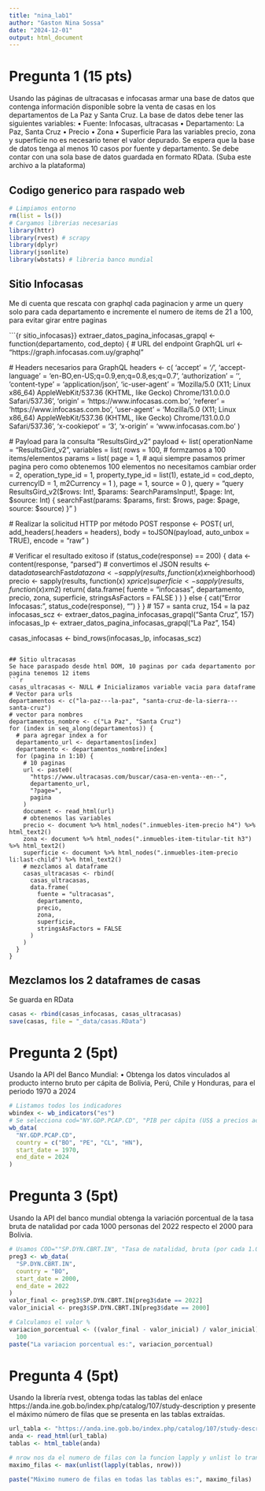 ```yaml
---
title: "nina_lab1"
author: "Gaston Nina Sossa"
date: "2024-12-01"
output: html_document
---
```


# Pregunta 1 (15 pts)

Usando las páginas de ultracasas e infocasas armar una base de datos que contenga información disponible
sobre la venta de casas en los departamentos de La Paz y Santa Cruz.
La base de datos debe tener las siguientes variables:
• Fuente: Infocasas, ultracasas
• Departamento: La Paz, Santa Cruz
• Precio
• Zona
• Superficie
Para las variables precio, zona y superficie no es necesario tener el valor depurado. Se espera que la base de
datos tenga al menos 10 casos por fuente y departamento.
Se debe contar con una sola base de datos guardada en formato RData. (Suba este archivo a la plataforma)

## Codigo generico para raspado web
```r
# Limpiamos entorno
rm(list = ls())
# Cargamos librerias necesarias
library(httr)
library(rvest) # scrapy
library(dplyr)
library(jsonlite)
library(wbstats) # libreria banco mundial
```

## Sitio Infocasas
Me di cuenta que rescata con graphql cada paginacion y arme un query solo para cada departamento e incremente el numero de items de 21 a 100, para evitar girar entre paginas

```{r sitio_infocasas}}
extraer_datos_pagina_infocasas_grapql <- function(departamento, cod_depto) {
  # URL del endpoint GraphQL
  url <- "https://graph.infocasas.com.uy/graphql"

  # Headers necesarios para GraphQL
  headers <- c(
    'accept' = '*/*',
    'accept-language' = 'en-BO,en-US;q=0.9,en;q=0.8,es;q=0.7',
    'authorization' = '',
    'content-type' = 'application/json',
    'ic-user-agent' = 'Mozilla/5.0 (X11; Linux x86_64) AppleWebKit/537.36 (KHTML, like Gecko) Chrome/131.0.0.0 Safari/537.36',
    'origin' = 'https://www.infocasas.com.bo',
    'referer' = 'https://www.infocasas.com.bo',
    'user-agent' = 'Mozilla/5.0 (X11; Linux x86_64) AppleWebKit/537.36 (KHTML, like Gecko) Chrome/131.0.0.0 Safari/537.36',
    'x-cookiepot' = '3',
    'x-origin' = 'www.infocasas.com.bo'
  )

  # Payload para la consulta "ResultsGird_v2"
  payload <- list(
    operationName = "ResultsGird_v2",
    variables = list(
      rows = 100, # formzamos a 100 items/elementos
      params = list(
        page = 1, # aqui siempre pasamos primer pagina pero como obtenemos 100 elementos no necesitamos cambiar
        order = 2,
        operation_type_id = 1,
        property_type_id = list(1),
        estate_id = cod_depto,
        currencyID = 1,
        m2Currency = 1
      ),
      page = 1,
      source = 0
    ),
    query = "query ResultsGird_v2($rows: Int!, $params: SearchParamsInput!, $page: Int, $source: Int) {
             searchFast(params: $params, first: $rows, page: $page, source: $source)
           }"
  )

  # Realizar la solicitud HTTP por método POST
  response <- POST(
    url,
    add_headers(.headers = headers),
    body = toJSON(payload, auto_unbox = TRUE),
    encode = "raw"
  )

  # Verificar el resultado exitoso
  if (status_code(response) == 200) {
    data <- content(response, "parsed") # convertimos el JSON
    results <- data$data$searchFast$data
    zona <- sapply(results, function(x)
      x$neighborhood)
    precio <- sapply(results, function(x)
      x$price)
    superficie <- sapply(results, function(x)
      x$m2)
    return(
      data.frame(
        fuente = "infocasas",
        departamento,
        precio,
        zona,
        superficie,
        stringsAsFactors = FALSE
      )
    )
  } else {
    cat("Error Infocasas:", status_code(response), "\n")
  }
}
# 157 = santa cruz, 154 = la paz
infocasas_scz <- extraer_datos_pagina_infocasas_grapql("Santa Cruz", 157)
infocasas_lp <- extraer_datos_pagina_infocasas_grapql("La Paz", 154)

casas_infocasas <- bind_rows(infocasas_lp, infocasas_scz)
```

## Sitio ultracasas
Se hace paraspado desde html DOM, 10 paginas por cada departamento por pagina tenemos 12 items
```r
casas_ultracasas <- NULL # Inicializamos variable vacia para dataframe
# Vector para urls
departamentos <- c("la-paz---la-paz", "santa-cruz-de-la-sierra---santa-cruz")
# vector para nombres
departamentos_nombre <- c("La Paz", "Santa Cruz")
for (index in seq_along(departamentos)) {
  # para agregar index a for
  departamento_url <- departamentos[index]
  departamento <- departamentos_nombre[index]
  for (pagina in 1:10) {
    # 10 paginas
    url <- paste0(
      "https://www.ultracasas.com/buscar/casa-en-venta--en--",
      departamento_url,
      "?page=",
      pagina
    )
    document <- read_html(url)
    # obtenemos las variables
    precio <- document %>% html_nodes(".inmuebles-item-precio h4") %>% html_text2()
    zona <- document %>% html_nodes(".inmuebles-item-titular-tit h3") %>% html_text2()
    superficie <- document %>% html_nodes(".inmuebles-item-precio li:last-child") %>% html_text2()
    # mezclamos al dataframe
    casas_ultracasas <- rbind(
      casas_ultracasas,
      data.frame(
        fuente = "ultracasas",
        departamento,
        precio,
        zona,
        superficie,
        stringsAsFactors = FALSE
      )
    )
  }
}
```
## Mezclamos los 2 dataframes de casas
Se guarda en RData
```r
casas <- rbind(casas_infocasas, casas_ultracasas)
save(casas, file = "_data/casas.RData")
```


# Pregunta 2 (5pt)
Usando la API del Banco Mundial:
• Obtenga los datos vinculados al producto interno bruto per cápita de Bolivia, Perú, Chile y Honduras, para el periodo 1970 a 2024
```r
# Listamos todos los indicadores
wbindex <- wb_indicators("es")
# Se selecciona cod="NY.GDP.PCAP.CD", "PIB per cápita (US$ a precios actuales) parece el mas adecuado"
wb_data(
  "NY.GDP.PCAP.CD",
  country = c("BO", "PE", "CL", "HN"),
  start_date = 1970,
  end_date = 2024
)
```


# Pregunta 3 (5pt)
Usando la API del banco mundial obtenga la variación porcentual de la tasa bruta de natalidad por cada 1000 personas del 2022 respecto el 2000 para Bolivia.
```r
# Usamos COD=""SP.DYN.CBRT.IN", "Tasa de natalidad, bruta (por cada 1.000 personas)"
preg3 <- wb_data(
  "SP.DYN.CBRT.IN",
  country = "BO",
  start_date = 2000,
  end_date = 2022
)
valor_final <- preg3$SP.DYN.CBRT.IN[preg3$date == 2022]
valor_inicial <- preg3$SP.DYN.CBRT.IN[preg3$date == 2000]

# Calculamos el valor %
variacion_porcentual <- ((valor_final - valor_inicial) / valor_inicial) *
  100
paste("La variacion porcentual es:", variacion_porcentual)
```

# Pregunta 4 (5pt)
Usando la librería rvest, obtenga todas las tablas del enlace https://anda.ine.gob.bo/index.php/catalog/107/study-description y presente el máximo número de filas que se presenta en las tablas extraídas.
```r
url_tabla <- "https://anda.ine.gob.bo/index.php/catalog/107/study-description"
anda <- read_html(url_tabla)
tablas <- html_table(anda)

# nrow nos da el numero de filas con la funcion lapply y unlist lo tranforma en vector, finalmente usamos maximo
maximo_filas <- max(unlist(lapply(tablas, nrow)))

paste("Máximo numero de filas en todas las tablas es:", maximo_filas)
```

